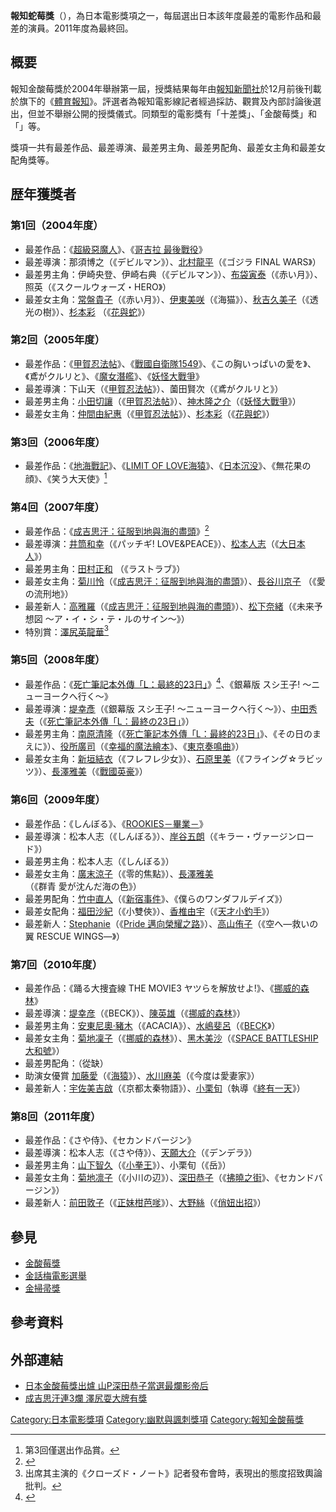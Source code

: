 {{noteTA
|G1=JP}}
{{Infobox award
| name           = 報知蛇莓獎
| image          = 
| current_awards = 
| caption        = 
| description    = 
| presenter      = 《[[體育報知|體育報知]]》
| country        = {{JPN}}
| year           = 2004年
| website        = 
}}
'''報知蛇莓獎'''（{{lang-ja|蛇いちご賞}}），為日本電影獎項之一，每屆選出日本該年度最差的電影作品和最差的演員。2011年度為最終回。

== 概要 ==
報知金酸莓獎於2004年舉辦第一屆，授獎結果每年由[[報知新聞社|報知新聞社]]於12月前後刊載於旗下的《[[體育報知|體育報知]]》。評選者為報知電影線記者經過採訪、觀賞及內部討論後選出，但並不舉辦公開的授獎儀式。同類型的電影獎有「{{link-ja|電影藝術|映画芸術}}十差獎」、「金酸莓獎」和「{{link-ja|週刊文春金酸莓獎|文春きいちご賞}}」等。

獎項一共有最差作品、最差導演、最差男主角、最差男配角、最差女主角和最差女配角獎等。

==歴年獲獎者==
===第1回（2004年度）===
*最差作品：《[[超級惡魔人|超級惡魔人]]》、《[[哥吉拉_最後戰役|哥吉拉 最後戰役]]》 
*最差導演：那須博之（《デビルマン》）、[[北村龍平|北村龍平]]（《ゴジラ FINAL WARS》）
*最差男主角：伊崎央登、伊崎右典（《デビルマン》）、[[布袋寅泰|布袋寅泰]]（《赤い月》）、照英（《スクールウォーズ・HERO》）
*最差女主角：[[常盤貴子|常盤貴子]]（《赤い月》）、[[伊東美咲|伊東美咲]]（《海猫》）、[[秋吉久美子|秋吉久美子]]（《透光の樹》）、[[杉本彩|杉本彩]] （《[[花與蛇#東映版|花與蛇]]》）

===第2回（2005年度）===
*最差作品：《[[甲賀忍法帖_(電影)|甲賀忍法帖]]》、《[[戰國自衛隊1549|戰國自衛隊1549]]》、《この胸いっぱいの愛を》、《鳶がクルリと》、《[[魔女潛艦|魔女潛艦]]》、《[[妖怪大戰爭|妖怪大戰爭]]》 
*最差導演：下山天（《[[甲賀忍法帖_(電影)|甲賀忍法帖]]》）、薗田賢次（《鳶がクルリと》）
*最差男主角：[[小田切讓|小田切讓]]（《[[甲賀忍法帖_(電影)|甲賀忍法帖]]》）、[[神木隆之介|神木隆之介]]（《[[妖怪大戰爭|妖怪大戰爭]]》） 
*最差女主角：[[仲間由紀惠|仲間由紀惠]]（《[[甲賀忍法帖_(電影)|甲賀忍法帖]]》）、[[杉本彩|杉本彩]]（《[[花與蛇#東映版|花與蛇]]》）

===第3回（2006年度）===
*最差作品：《[[地海戰記|地海戰記]]》、《[[海猿#映画1作目|LIMIT OF LOVE海猿]]》、《[[日本沉没|日本沉没]]》、《無花果の顔》、《笑う大天使》<ref>第3回僅選出作品賞。</ref>

===第4回（2007年度）===
*最差作品：《[[成吉思汗：征服到地與海的盡頭|成吉思汗：征服到地與海的盡頭]]》<ref>{{Cite web |url=http://www.narinari.com/Nd/2008028890.html |title=最低映画を決定する第4回「文春きいちご賞」発表、今年はベストも。 |access-date=2014-09-08 |archive-date=2019-12-05 |archive-url=https://web.archive.org/web/20191205054625/https://www.narinari.com/Nd/2008028890.html |dead-url=no }}</ref> 
*最差導演：[[井筒和幸|井筒和幸]]（《パッチギ! LOVE&PEACE》）、[[松本人志|松本人志]]（《[[大日本人|大日本人]]》）
*最差男主角：[[田村正和|田村正和]] （《ラストラブ》）
*最差女主角：[[菊川怜|菊川怜]]（《[[成吉思汗：征服到地與海的盡頭|成吉思汗：征服到地與海的盡頭]]》）、[[長谷川京子|長谷川京子]] （《愛の流刑地》）
*最差新人：[[高雅羅|高雅羅]]（《[[成吉思汗：征服到地與海的盡頭|成吉思汗：征服到地與海的盡頭]]》）、[[松下奈緒|松下奈緒]]（《未来予想図 〜ア・イ・シ・テ・ルのサイン〜》）
*特別賞：[[澤尻英龍華|澤尻英龍華]]<ref>出席其主演的《クローズド・ノート》記者發布會時，表現出的態度招致輿論批判。</ref>

===第5回（2008年度）===
*最差作品：《[[L：最終的23日|死亡筆記本外傳「L：最終的23日」]]》<ref>{{Cite web |url=http://news.sina.com/oth/phoenixtv/506-104-103-108/2008-12-21/23103511015.html |title=日金酸莓評選出爐 《死亡筆記》外傳遭批不倫不類 |access-date=2014-09-07 |archive-date=2016-03-04 |archive-url=https://web.archive.org/web/20160304102612/http://news.sina.com/oth/phoenixtv/506-104-103-108/2008-12-21/23103511015.html |dead-url=no }}</ref>、《銀幕版 スシ王子! 〜ニューヨークへ行く〜》
*最差導演：[[堤幸彥|堤幸彥]]（《銀幕版 スシ王子! 〜ニューヨークへ行く〜》）、[[中田秀夫|中田秀夫]]（《[[死亡筆記本_(電影)#外傳「L：最終の23日」|死亡筆記本外傳「L：最終の23日」]]》）
*最差男主角：[[南原清隆|南原清隆]]（《[[L：最終的23日|死亡筆記本外傳「L：最終的23日」]]》、《その日のまえに》）、[[役所廣司|役所廣司]]（《[[幸福的魔法繪本|幸福的魔法繪本]]》、《[[東京奏鳴曲|東京奏鳴曲]]》）
*最差女主角：[[新垣結衣|新垣結衣]]（《フレフレ少女》）、[[石原里美|石原里美]]（《フライング☆ラビッツ》）、[[長澤雅美|長澤雅美]]（《[[戰國英豪|戰國英豪]]》）

===第6回（2009年度）===
*最差作品：《しんぼる》、《[[教頭當家#電影|ROOKIES－畢業－]]》
*最差導演：松本人志（《しんぼる》）、[[岸谷五朗|岸谷五朗]]（《キラー・ヴァージンロード》）
*最差男主角：松本人志（《しんぼる》）
*最差女主角：[[廣末涼子|廣末涼子]]（《零的焦點》）、[[長澤雅美|長澤雅美]]（《群青 愛が沈んだ海の色》）
*最差男配角：[[竹中直人|竹中直人]]（《[[新宿事件|新宿事件]]》、《僕らのワンダフルデイズ》）
*最差女配角：[[福田沙紀|福田沙紀]]（《小雙俠》）、[[香椎由宇|香椎由宇]]（《[[天才小釣手#電影版|天才小釣手]]》）
*最差新人：[[Stephanie|Stephanie]]（《[[Pride_邁向榮耀之路|Pride 邁向榮耀之路]]》）、[[高山侑子|高山侑子]]（《空へ―救いの翼 RESCUE WINGS―》）

===第7回（2010年度）===
*最差作品：《踊る大捜査線 THE MOVIE3 ヤツらを解放せよ!》、《[[挪威的森林_(電影)|挪威的森林]]》
*最差導演：[[堤幸彦|堤幸彦]]（《BECK》）、[[陳英雄|陳英雄]]（《[[挪威的森林_(電影)|挪威的森林]]》）
*最差男主角：[[安東尼奧·豬木|安東尼奧·豬木]]（《ACACIA》）、[[水嶋斐呂|水嶋斐呂]]（《[[BECK_(漫畫)#電影映畫|BECK]]》）
*最差女主角：[[菊地凜子|菊地凜子]]（《[[挪威的森林_(電影)|挪威的森林]]》）、[[黑木美沙|黑木美沙]]（《[[SPACE_BATTLESHIP_大和號|SPACE BATTLESHIP 大和號]]》）
*最差男配角：（從缺）
*助演女優賞 [[加藤愛|加藤愛]]（《[[海猿#電影《海猿3:最終話—The_Last_Message》|海猿]]》）、[[水川麻美|水川麻美]]（《今度は愛妻家》）
*最差新人：[[宇佐美吉啟|宇佐美吉啟]]（《京都太秦物語》）、[[小栗旬|小栗旬]]（執導《[[終有一天|終有一天]]》）

===第8回（2011年度）===
*最差作品：《さや侍》、《セカンドバージン》
*最差導演：松本人志（《さや侍》）、[[天願大介|天願大介]]（《デンデラ》）
*最差男主角：[[山下智久|山下智久]]（《[[小拳王#2011年版電影|小拳王]]》）、小栗旬（《岳》）
*最差女主角：[[菊地凛子|菊地凛子]]（《小川の辺》）、[[深田恭子|深田恭子]]（《[[拂曉之街_(小說)#相關作品|拂曉之街]]》、《セカンドバージン》）
*最差新人：[[前田敦子|前田敦子]]（《[[如果杜拉_(電影)|正妹柑芭嗲]]》）、[[大野絲|大野絲]]（《[[俏妞出招|俏妞出招]]》）

== 參見 ==
*[[金酸莓獎|金酸莓獎]]
*[[金話梅電影選舉|金話梅電影選舉]]
*[[金掃帚獎|金掃帚獎]]

== 參考資料 ==
{{reflist}}

== 外部連結 ==
*[http://gb.cri.cn/27564/2011/12/14/5752s3477690.htm 日本金酸莓獎出爐 山P深田恭子當選最爛影帝后] {{Wayback|url=http://gb.cri.cn/27564/2011/12/14/5752s3477690.htm |date=20120307112057 }}
*[http://news.ltn.com.tw/news/entertainment/paper/171093/print 成吉思汗連3爛 澤尻耍大牌有獎] {{Wayback|url=http://news.ltn.com.tw/news/entertainment/paper/171093/print |date=20140907190748 }}

[[Category:日本電影獎項|Category:日本電影獎項]]
[[Category:幽默與諷刺獎項|Category:幽默與諷刺獎項]]
[[Category:報知金酸莓獎|Category:報知金酸莓獎]]